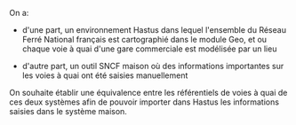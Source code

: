 On a:

- d'une part, un environnement Hastus dans lequel l'ensemble du Réseau Ferré National français est cartographié dans le module Geo, et ou chaque voie à quai d'une gare commerciale est modélisée par un lieu

- d'autre part, un outil SNCF maison où des informations importantes sur les voies à quai ont été saisies manuellement

On souhaite établir une équivalence entre les référentiels de voies à quai de ces deux systèmes afin de pouvoir importer dans Hastus les informations saisies dans le système maison.
